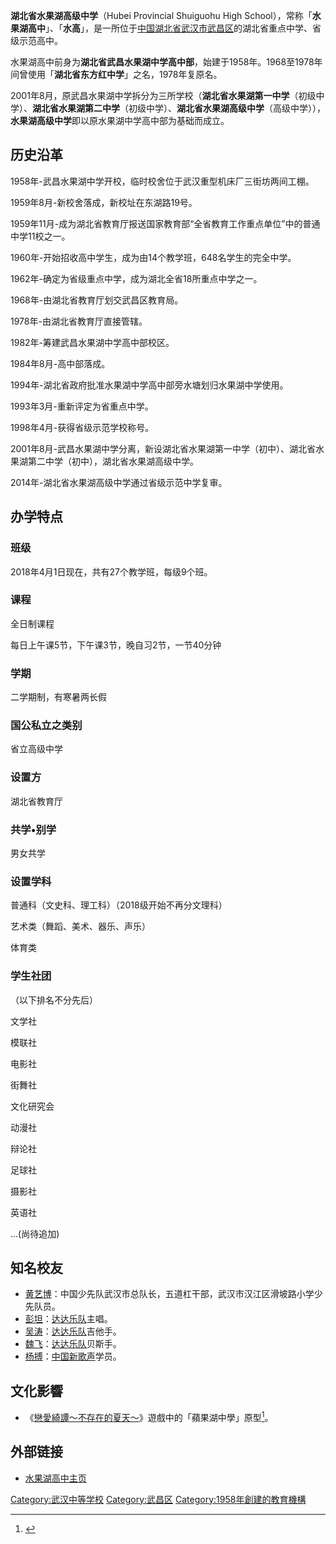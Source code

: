 {{Infobox School
|name = 湖北省水果湖高级中学
|other_name = Hubei Provincial Shuiguohu High School
  | image       = 
  | motto       = 崇道 尚贤 博雅 弘毅
  | established = {{flagicon|CHN}}1958年
  | type        = 公立高级中学
  | language    = [[汉语|汉语]]

  | religion    = 无
  | affiliation = [[湖北省教育厅|湖北省教育厅]]
  | district    = [[武汉市|武汉市]][[武昌区|武昌区]]
  | grades      = [[高中|高中]](高一、高二、高三)
  | principal   = [[杨建为|杨建为]] 
  | vice_principal = [[徐生龙|徐生龙]]、[[刘加怀|刘加怀]]、[[程新华|程新华]]
  | area        = 
  | dean        = 
  | college     = 
  | house       = 
  | logo        = 
  | sc          = 陈革
  | cs          =
  | faculty     = 
  | staff       = 约200
  | students    = 约1400
  | athletics   = 游泳
  | conference  = 足球协会
  | colors      = {{color box|#DC143C}} 绯红 {{color box|white}} 白色
  | mascot      = 水高熊
  | magazine    = 《浅草》
  | free_label  = 校歌
  | free_text   = 暂无
  | free_label3 = 校报
  | free_text3  = 《水果湖高中报》
  | free_label4 = 曾用名
  | free_text4  = 湖北省东方红中学、水果湖中学高中部
  | free_label5 = 
  | free_text5  = 
  | address     = [[湖北省|湖北省]][[武汉市|武汉市]][[武昌区|武昌区]]东湖路74号
  | tel         = 
  | fax         = 
  | mail        = 
  | website     = http://www.sghgz.cn/
}}

'''湖北省水果湖高级中学'''（Hubei Provincial Shuiguohu High School），常称「'''水果湖高中'''」、「'''水高'''」，是一所位于[[中国|中国]][[湖北省|湖北省]][[武汉市|武汉市]][[武昌区|武昌区]]的湖北省重点中学、省级示范高中。

水果湖高中前身为'''湖北省武昌水果湖中学高中部'''，始建于1958年。1968至1978年间曾使用「'''湖北省东方红中学'''」之名，1978年复原名。

2001年8月，原武昌水果湖中学拆分为三所学校（'''湖北省水果湖第一中学'''（初级中学）、'''湖北省水果湖第二中学'''（初级中学）、'''湖北省水果湖高级中学'''（高级中学）），'''水果湖高级中学'''即以原水果湖中学高中部为基础而成立。

==历史沿革==
1958年-武昌水果湖中学开校，临时校舍位于武汉重型机床厂三街坊两间工棚。

1959年8月-新校舍落成，新校址在东湖路19号。

1959年11月-成为湖北省教育厅报送国家教育部“全省教育工作重点单位”中的普通中学11校之一。

1960年-开始招收高中学生，成为由14个教学班，648名学生的完全中学。

1962年-确定为省级重点中学，成为湖北全省18所重点中学之一。

1968年-由湖北省教育厅划交武昌区教育局。

1978年-由湖北省教育厅直接管辖。

1982年-筹建武昌水果湖中学高中部校区。

1984年8月-高中部落成。

1994年-湖北省政府批准水果湖中学高中部旁水塘划归水果湖中学使用。

1993年3月-重新评定为省重点中学。

1998年4月-获得省级示范学校称号。

2001年8月-武昌水果湖中学分离，新设湖北省水果湖第一中学（初中）、湖北省水果湖第二中学（初中），湖北省水果湖高级中学。

2014年-湖北省水果湖高级中学通过省级示范中学复审。

==办学特点==
===班级===
2018年4月1日现在，共有27个教学班，每级9个班。

===课程===
全日制课程

每日上午课5节，下午课3节，晚自习2节，一节40分钟

===学期===
二学期制，有寒暑两长假

===国公私立之类别===
省立高级中学

===设置方===
湖北省教育厅

===共学•别学===
男女共学

===设置学科===
普通科（文史科、理工科）（2018级开始不再分文理科）

艺术类（舞蹈、美术、器乐、声乐）

体育类

===学生社团===
（以下排名不分先后）

文学社

模联社

电影社

街舞社

文化研究会

动漫社

辩论社

足球社

摄影社

英语社

...(尚待追加)

==知名校友==
*[[黄艺博|黄艺博]]：中国少先队武汉市总队长，五道杠干部，武汉市汉江区滑坡路小学少先队员。
*[[彭坦|彭坦]]：[[达达乐队|达达乐队]]主唱。
*[[吴涛|吴涛]]：[[达达乐队|达达乐队]]吉他手。
*[[魏飞|魏飞]]：[[达达乐队|达达乐队]]贝斯手。
*[[杨搏|杨搏]]：[[中国新歌声|中国新歌声]]学员。

== 文化影響 ==
*《[[戀愛綺譚～不存在的夏天～|戀愛綺譚～不存在的夏天～]]》遊戲中的「蘋果湖中學」原型<ref name="设定集">{{cite book |author1=Never Knows Best |title=恋爱绮谭 不存在的夏天 电子版设定集 |date=2020-10-31 |url=https://store.steampowered.com/app/1457450 |accessdate=2021-10-11 |archive-date=2021-10-19 |archive-url=https://web.archive.org/web/20211019034519/https://store.steampowered.com/app/1457450 |dead-url=no }}</ref>。

==外部链接==
*[https://web.archive.org/web/20170226130741/http://www.sghgz.cn/ 水果湖高中主页]
{{湖北省示范中学}}
[[Category:武汉中等学校|Category:武汉中等学校]]
[[Category:武昌区|Category:武昌区]]
[[Category:1958年創建的教育機構|Category:1958年創建的教育機構]]